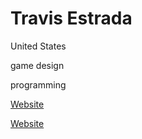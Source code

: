 # Travis Estrada

<Location>

United States

</Location>

<Skills>

game design

programming

</Skills>

<Personal>

[Website](https://www.linkedin.com/pub/travis-estrada/4/b45/b6b)

</Personal>

<Business>

[Website](http://www.gameloft.com/)

</Business>


